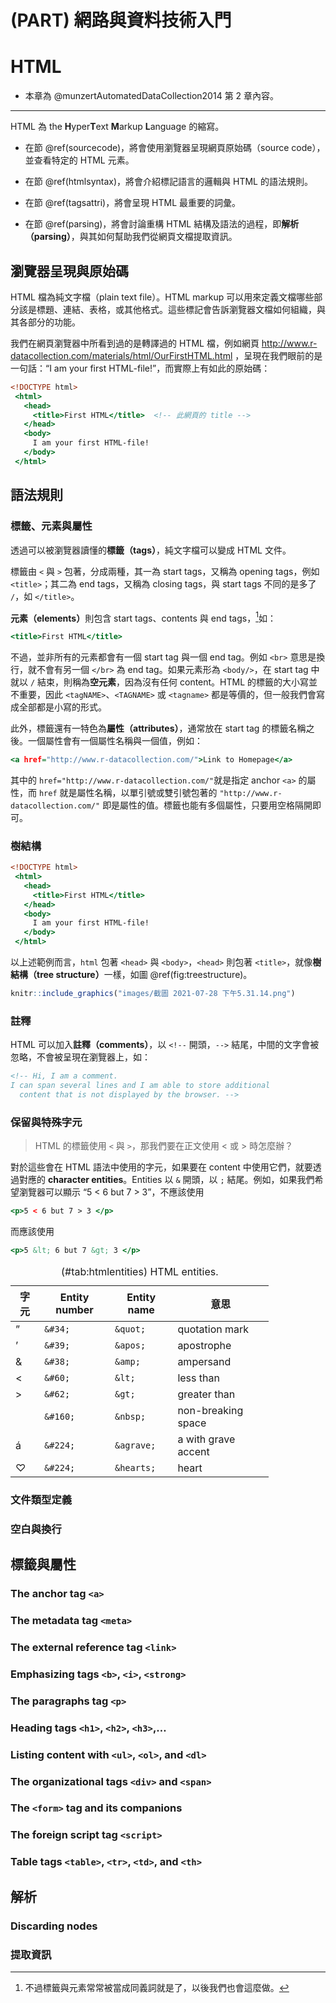 # (PART) 網路與資料技術入門 {.unnumbered}

# HTML

-  本章為 @munzertAutomatedDataCollection2014 第 2 章內容。

---

HTML 為 the **H**yper**T**ext **M**arkup **L**anguage 的縮寫。

-   在節 \@ref(sourcecode)，將會使用瀏覽器呈現網頁原始碼（source code），並查看特定的 HTML 元素。

-   在節 \@ref(htmlsyntax)，將會介紹標記語言的邏輯與 HTML 的語法規則。

-   在節 \@ref(tagsattri)，將會呈現 HTML 最重要的詞彙。

-   在節 \@ref(parsing)，將會討論重構 HTML 結構及語法的過程，即**解析（parsing）**，與其如何幫助我們從網頁文檔提取資訊。

## 瀏覽器呈現與原始碼 {#sourcecode}

HTML 檔為純文字檔（plain text file）。HTML markup 可以用來定義文檔哪些部分該是標題、連結、表格，或其他格式。這些標記會告訴瀏覽器文檔如何組織，與其各部分的功能。

我們在網頁瀏覽器中所看到過的是轉譯過的 HTML 檔，例如網頁 <http://www.r-datacollection.com/materials/html/OurFirstHTML.html> ，呈現在我們眼前的是一句話："I am your first HTML-file!"，而實際上有如此的原始碼：

``` .html
<!DOCTYPE html>
 <html>
   <head>
     <title>First HTML</title>  <!-- 此網頁的 title -->  
   </head>
   <body>
     I am your first HTML-file!
   </body>
 </html>
```

## 語法規則 {#htmlsyntax}

### 標籤、元素與屬性

透過可以被瀏覽器讀懂的**標籤（tags）**，純文字檔可以變成 HTML 文件。

標籤由 `<` 與 `>` 包著，分成兩種，其一為 start tags，又稱為 opening tags，例如 `<title>`；其二為 end tags，又稱為 closing tags，與 start tags 不同的是多了 `/`，如 `</title>`。

**元素（elements）**則包含 start tags、contents 與 end tags，[^html-1]如：

[^html-1]: 不過標籤與元素常常被當成同義詞就是了，以後我們也會這麼做。

``` .html
<title>First HTML</title>
```

不過，並非所有的元素都會有一個 start tag 與一個 end tag。例如 `<br>` 意思是換行，就不會有另一個 `</br>` 為 end tag。如果元素形為 `<body/>`，在 start tag 中就以 `/` 結束，則稱為**空元素**，因為沒有任何 content。HTML 的標籤的大小寫並不重要，因此 `<tagNAME>`、`<TAGNAME>` 或 `<tagname>` 都是等價的，但一般我們會寫成全部都是小寫的形式。

此外，標籤還有一特色為**屬性（attributes）**，通常放在 start tag 的標籤名稱之後。一個屬性會有一個屬性名稱與一個值，例如：

``` .html
<a href="http://www.r-datacollection.com/">Link to Homepage</a>
```

其中的 `href="http://www.r-datacollection.com/"`就是指定 anchor `<a>` 的屬性，而 `href` 就是屬性名稱，以單引號或雙引號包著的 `"http://www.r-datacollection.com/"` 即是屬性的值。標籤也能有多個屬性，只要用空格隔開即可。

### 樹結構

``` .html
<!DOCTYPE html>
 <html>
   <head>
     <title>First HTML</title>
   </head>
   <body>
     I am your first HTML-file!
   </body>
 </html>
```

以上述範例而言，`html` 包著 `<head>` 與 `<body>`，`<head>` 則包著 `<title>`，就像**樹結構（tree structure）**一樣，如圖 \@ref(fig:treestructure)。

```r
knitr::include_graphics("images/截圖 2021-07-28 下午5.31.14.png")
```

### 註釋

HTML 可以加入**註釋（comments）**，以 `<!--` 開頭，`-->` 結尾，中間的文字會被忽略，不會被呈現在瀏覽器上，如：

``` .html
<!-- Hi, I am a comment.
I can span several lines and I am able to store additional
  content that is not displayed by the browser. -->
```

### 保留與特殊字元

> HTML 的標籤使用 `<` 與 `>`，那我們要在正文使用 \< 或 \> 時怎麼辦？

對於這些會在 HTML 語法中使用的字元，如果要在 content 中使用它們，就要透過對應的 **character entities**。Entities 以 `&` 開頭，以 `;` 結尾。例如，如果我們希望瀏覽器可以顯示 "5 < 6 but 7 > 3"，不應該使用
```.html
<p>5 < 6 but 7 > 3 </p>
```

而應該使用

```.html
<p>5 &lt; 6 but 7 &gt; 3 </p>
```

<div align="center">
+------+---------------+-------------+---------------------+
| 字元 | Entity number | Entity name | 意思                |
+======+===============+=============+=====================+
| "    | `&#34;`       | `&quot;`    | quotation mark      |
+------+---------------+-------------+---------------------+
| '    | `&#39;`       | `&apos;`    | apostrophe          |
+------+---------------+-------------+---------------------+
| &    | `&#38;`       | `&amp;`     | ampersand           |
+------+---------------+-------------+---------------------+
| \<   | `&#60;`       | `&lt;`      | less than           |
+------+---------------+-------------+---------------------+
| \>   | `&#62;`       | `&gt;`      | greater than        |
+------+---------------+-------------+---------------------+
|      | `&#160;`      | `&nbsp;`    | non-breaking space  |
+------+---------------+-------------+---------------------+
| á    | `&#224;`      | `&agrave;`  | a with grave accent |
+------+---------------+-------------+---------------------+
| ♡    | `&#224;`      | `&hearts;`  | heart               |
+------+---------------+-------------+---------------------+

Table: (\#tab:htmlentities) HTML entities.
</div>



### 文件類型定義

### 空白與換行

## 標籤與屬性 {#tagsattri}

### The anchor tag `<a>`

### The metadata tag `<meta>`

### The external reference tag `<link>`

### Emphasizing tags `<b>`, `<i>`, `<strong>`

### The paragraphs tag `<p>`

### Heading tags `<h1>`, `<h2>`, `<h3>`,...

### Listing content with `<ul>`, `<ol>`, and `<dl>`

### The organizational tags `<div>` and `<span>`

### The `<form>` tag and its companions

### The foreign script tag `<script>`

### Table tags `<table>`, `<tr>`, `<td>`, and `<th>`

## 解析 {#parsing}

### Discarding nodes

### 提取資訊
